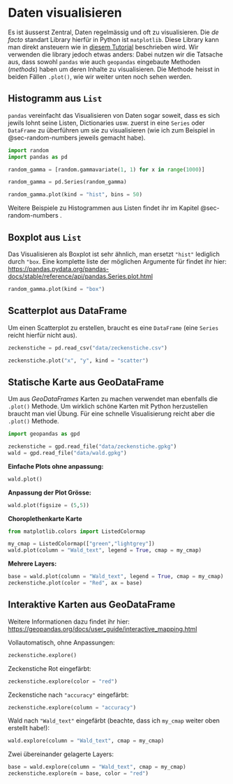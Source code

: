 

# Daten visualisieren {#sec-viz}

Es ist äusserst Zentral, Daten regelmässig und oft zu visualisieren. Die *de facto* standart Library hierfür in Python ist `matplotlib`. Diese Library kann man direkt ansteuern wie in [diesem Tutorial](https://matplotlib.org/stable/tutorials/introductory/usage.html) beschrieben wird. Wir verwenden die library jedoch etwas anders: Dabei nutzen wir die Tatsache aus, dass sowohl `pandas` wie auch `geopandas` eingebaute Methoden (*methods*) haben um deren Inhalte zu visualisieren. Die Methode heisst in beiden Fällen `.plot()`, wie wir weiter unten noch sehen werden.


## Histogramm aus `List`

`pandas` vereinfacht das Visualisieren von Daten sogar soweit, dass es sich jewils lohnt seine Listen, Dictionaries usw. zuerst in eine `Series` oder `DataFrame` zu überführen um sie zu visualisieren (wie ich zum Beispiel in @sec-random-numbers jeweils gemacht habe). 

```python
import random
import pandas as pd

random_gamma = [random.gammavariate(1, 1) for x in range(1000)]

random_gamma = pd.Series(random_gamma)

random_gamma.plot(kind = "hist", bins = 50)
```

Weitere Beispiele zu Histogrammen aus Listen findet ihr im Kapitel @sec-random-numbers .

## Boxplot aus `List`

Das Visualisieren als Boxplot ist sehr ähnlich, man ersetzt `"hist"` lediglich durch `"box`. Eine komplette liste der möglichen Argumente für findet ihr hier: <https://pandas.pydata.org/pandas-docs/stable/reference/api/pandas.Series.plot.html>

```python
random_gamma.plot(kind = "box")
```

## Scatterplot aus DataFrame

Um einen Scatterplot zu erstellen, braucht es eine `DataFrame` (eine `Series` reicht hierfür nicht aus).

```python
zeckenstiche = pd.read_csv("data/zeckenstiche.csv")
```

```python
zeckenstiche.plot("x", "y", kind = "scatter")
```

## Statische Karte aus GeoDataFrame

Um aus *GeoDataFrames* Karten zu machen verwendet man ebenfalls die `.plot()` Methode. Um wirklich schöne Karten mit Python herzustellen braucht man viel Übung. Für eine schnelle Visualisierung reicht aber die `.plot()` Methode.

```python
import geopandas as gpd

zeckenstiche = gpd.read_file("data/zeckenstiche.gpkg")
wald = gpd.read_file("data/wald.gpkg")
```

**Einfache Plots ohne anpassung:**

```python
wald.plot()
```

**Anpassung der Plot Grösse:**

```python
wald.plot(figsize = (5,5))
```

**Choroplethenkarte Karte**

```python
from matplotlib.colors import ListedColormap

my_cmap = ListedColormap(["green","lightgrey"])
wald.plot(column = "Wald_text", legend = True, cmap = my_cmap)
```

**Mehrere Layers:**

```python
base = wald.plot(column = "Wald_text", legend = True, cmap = my_cmap)
zeckenstiche.plot(color = "Red", ax = base)
```

## Interaktive Karten aus GeoDataFrame

Weitere Informationen dazu findet ihr hier: <https://geopandas.org/docs/user_guide/interactive_mapping.html>

Vollautomatisch, ohne Anpassungen:

```python
zeckenstiche.explore()
```

Zeckenstiche Rot eingefärbt:

```python
zeckenstiche.explore(color = "red")
```

Zeckenstiche nach `"accuracy"` eingefärbt:

```python
zeckenstiche.explore(column = "accuracy")
```

Wald nach `"Wald_text"` eingefärbt (beachte, dass ich `my_cmap` weiter oben erstellt habe!):

```python
wald.explore(column = "Wald_text", cmap = my_cmap)
```

Zwei übereinander gelagerte Layers:

```python
base = wald.explore(column = "Wald_text", cmap = my_cmap)
zeckenstiche.explore(m = base, color = "red")
```

